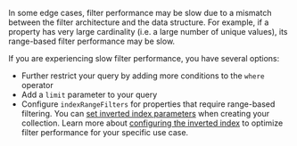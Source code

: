 In some edge cases, filter performance may be slow due to a mismatch between the filter architecture and the data structure. For example, if a property has very large cardinality (i.e. a large number of unique values), its range-based filter performance may be slow.

If you are experiencing slow filter performance, you have several options:

- Further restrict your query by adding more conditions to the `where` operator
- Add a `limit` parameter to your query
- Configure `indexRangeFilters` for properties that require range-based filtering. You can [set inverted index parameters](/weaviate/manage-collections/collection-operations#set-inverted-index-parameters) when creating your collection. Learn more about [configuring the inverted index](/weaviate/concepts/indexing/inverted-index#configure-inverted-indexes) to optimize filter performance for your specific use case.
